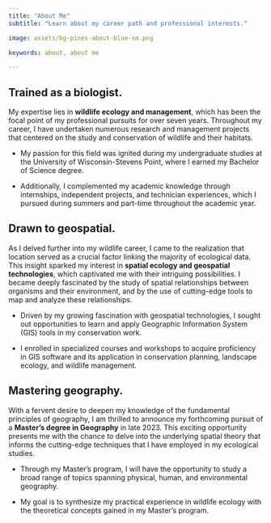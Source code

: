 ---
title: "About Me"
subtitle: "Learn about my career path and professional interests."

image: assets/bg-pines-about-blue-sm.png

keywords: about, about me

---

## Trained as a biologist. {.intro-heading}

My expertise lies in **wildlife ecology and management**, which has been the focal point of my professional pursuits for over seven years. Throughout my career, I have undertaken numerous research and management projects that centered on the study and conservation of wildlife and their habitats.

::: {.consultant-section}

::: {.consultant-info}

- My passion for this field was ignited during my undergraduate studies at the University of Wisconsin-Stevens Point, where I earned my Bachelor of Science degree.

- Additionally, I complemented my academic knowledge through internships, independent projects, and technician experiences, which I pursued during summers and part-time throughout the academic year.

:::

:::




## Drawn to geospatial. {.intro-heading}

As I delved further into my wildlife career, I came to the realization that location served as a crucial factor linking the majority of ecological data. This insight sparked my interest in **spatial ecology and geospatial technologies**, which captivated me with their intriguing possibilities. I became deeply fascinated by the study of spatial relationships between organisms and their environment, and by the use of cutting-edge tools to map and analyze these relationships.


::: {.consultant-section}

::: {.consultant-info}

- Driven by my growing fascination with geospatial technologies, I sought out opportunities to learn and apply Geographic Information System (GIS) tools in my conservation work.

- I enrolled in specialized courses and workshops to acquire proficiency in GIS software and its application in conservation planning, landscape ecology, and wildlife management.

:::

:::



## Mastering geography. {.intro-heading}

With a fervent desire to deepen my knowledge of the fundamental principles of geography, I am thrilled to announce my forthcoming pursuit of a **Master's degree in Geography** in late 2023. This exciting opportunity presents me with the chance to delve into the underlying spatial theory that informs the cutting-edge techniques that I have employed in my ecological studies.


::: {.consultant-section}

::: {.consultant-info}

- Through my Master's program, I will have the opportunity to study a broad range of topics spanning physical, human, and environmental geography.

- My goal is to synthesize my practical experience in wildlife ecology with the theoretical concepts gained in my Master's program.

:::


:::

